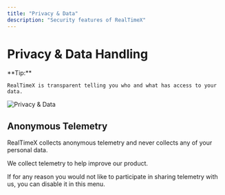 ```yaml
---
title: "Privacy & Data"
description: "Security features of RealTimeX"
---
```




# Privacy & Data Handling

<Callout type="info" emoji="️💡">
  **Tip:**

    RealTimeX is transparent telling you who and what has access to your data.

</Callout>

<Image
  src="/images/features/privacy-and-data-handling/privacy-and-data.png"
  height={1080}
  width={1920}
  quality={100}
  alt="Privacy & Data"
/>

## Anonymous Telemetry

RealTimeX collects anonymous telemetry and never collects any of your personal data.

We collect telemetry to help improve our product.

If for any reason you would not like to participate in sharing telemetry with us, you can disable it in this menu.
